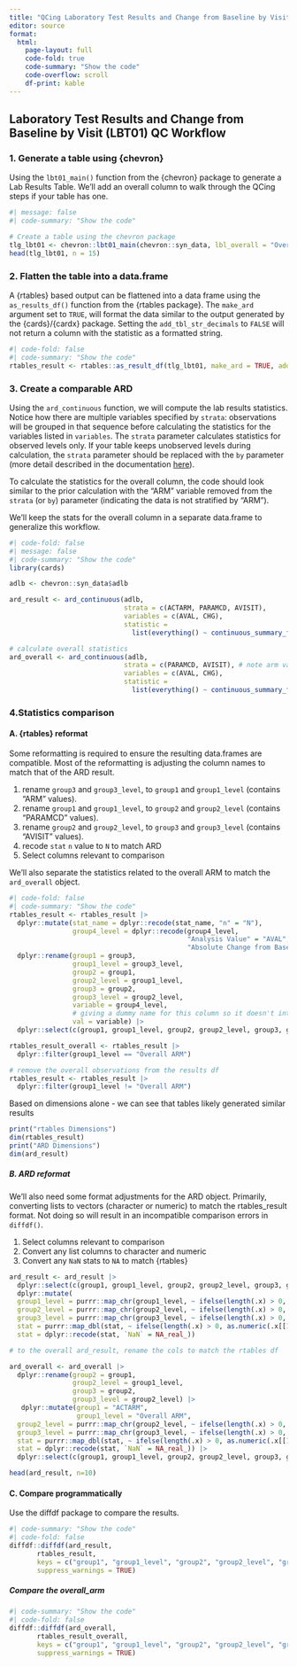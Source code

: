 ```yaml
---
title: "QCing Laboratory Test Results and Change from Baseline by Visit (LBT01)"
editor: source
format: 
  html:
    page-layout: full
    code-fold: true
    code-summary: "Show the code"
    code-overflow: scroll 
    df-print: kable
---
```


## Laboratory Test Results and Change from Baseline by Visit (LBT01) QC Workflow

### 1. Generate a table using {chevron}

Using the `lbt01_main()` function from the {chevron} package to generate a Lab Results Table. We'll add an overall column to walk through the QCing steps if your table has one.

```r
#| message: false
#| code-summary: "Show the code"

# Create a table using the chevron package 
tlg_lbt01 <- chevron::lbt01_main(chevron::syn_data, lbl_overall = "Overall ARM")
head(tlg_lbt01, n = 15)

```

### 2. Flatten the table into a data.frame

A {rtables} based output can be flattened into a data frame using the `as_results_df()` function from the {rtables package}. The `make_ard` argument set to `TRUE`, will format the data similar to the output generated by the {cards}/{cardx} package. 
Setting the `add_tbl_str_decimals` to `FALSE` will not return a column with the statistic as a formatted string.

```r
#| code-fold: false
#| code-summary: "Show the code"
rtables_result <- rtables::as_result_df(tlg_lbt01, make_ard = TRUE, add_tbl_str_decimals = FALSE)
```

### 3. Create a comparable ARD

Using the `ard_continuous` function, we will compute the lab results statistics. 
Notice how there are multiple variables specified by `strata`: observations will be grouped in that sequence before calculating the statistics for the variables listed in `variables`. 
The `strata` parameter calculates statistics for observed levels only. If your table keeps unobserved levels during calculation, the `strata` parameter should be replaced with the `by` parameter (more detail described in the documentation [here](https://insightsengineering.github.io/cards/latest-tag/reference/ard_continuous.html#arg-by-strata)).

To calculate the statistics for the overall column, the code should look similar to the prior calculation with the "ARM" variable removed from the `strata` (or `by`) parameter (indicating the data is not stratified by "ARM").

We'll keep the stats for the overall column in a separate data.frame to generalize this workflow.

```r
#| code-fold: false
#| message: false
#| code-summary: "Show the code"
library(cards)

adlb <- chevron::syn_data$adlb

ard_result <- ard_continuous(adlb, 
                             strata = c(ACTARM, PARAMCD, AVISIT), 
                             variables = c(AVAL, CHG), 
                             statistic = 
                               list(everything() ~ continuous_summary_fns(c("N", "mean", "sd", "median", "min", "max"))))

# calculate overall statistics
ard_overall <- ard_continuous(adlb, 
                             strata = c(PARAMCD, AVISIT), # note arm var is removed
                             variables = c(AVAL, CHG), 
                             statistic = 
                               list(everything() ~ continuous_summary_fns(c("N", "mean", "sd", "median", "min", "max"))))
```

### 4.Statistics comparison

#### A. {rtables} reformat
Some reformatting is required to ensure the resulting data.frames are compatible. Most of the reformatting is adjusting the column names to match that of the ARD result.

  1.  rename `group3` and `group3_level`, to `group1` and `group1_level` (contains "ARM" values).
  2.  rename `group1` and `group1_level`, to `group2` and `group2_level` (contains "PARAMCD" values).
  3.  rename `group2` and `group2_level`, to  `group3` and `group3_level` (contains "AVISIT" values).
  4.  recode `stat` `n` value to `N` to match ARD
  5.  Select columns relevant to comparison

We'll also separate the statistics related to the overall ARM to match the `ard_overall` object.

```r
#| code-fold: false
#| code-summary: "Show the code"
rtables_result <- rtables_result |>
  dplyr::mutate(stat_name = dplyr::recode(stat_name, "n" = "N"),
                group4_level = dplyr::recode(group4_level, 
                                             "Analysis Value" = "AVAL",
                                             "Absolute Change from Baseline" = "CHG")) |>
  dplyr::rename(group1 = group3,
                group1_level = group3_level,
                group2 = group1,
                group2_level = group1_level,
                group3 = group2,
                group3_level = group2_level,
                variable = group4_level,
                # giving a dummy name for this column so it doesn't interfere with the column renaming
                val = variable) |>
  dplyr::select(c(group1, group1_level, group2, group2_level, group3, group3_level, variable, stat_name, stat))

rtables_result_overall <- rtables_result |>
  dplyr::filter(group1_level == "Overall ARM")

# remove the overall observations from the results df
rtables_result <- rtables_result |>
  dplyr::filter(group1_level != "Overall ARM")
```
Based on dimensions alone - we can see that tables likely generated similar results

```r
print("rtables Dimensions")
dim(rtables_result)
print("ARD Dimensions")
dim(ard_result)
```

##### B. ARD reformat
We'll also need some format adjustments for the ARD object. Primarily, converting lists to vectors (character or numeric) to match the rtables_result format. Not doing so will result in an incompatible comparison errors in `diffdf()`.

1.  Select columns relevant to comparison
2.  Convert any list columns to character and numeric
3.  Convert any `NaN` stats to `NA` to match {rtables}

```r
ard_result <- ard_result |>
  dplyr::select(c(group1, group1_level, group2, group2_level, group3, group3_level, variable, stat_name, stat)) |>
  dplyr::mutate(
  group1_level = purrr::map_chr(group1_level, ~ ifelse(length(.x) > 0, as.character(.x[[1]]), NA_real_)),
  group2_level = purrr::map_chr(group2_level, ~ ifelse(length(.x) > 0, as.character(.x[[1]]), NA_real_)),
  group3_level = purrr::map_chr(group3_level, ~ ifelse(length(.x) > 0, as.character(.x[[1]]), NA_real_)),
  stat = purrr::map_dbl(stat, ~ ifelse(length(.x) > 0, as.numeric(.x[[1]]), NA_real_)),
  stat = dplyr::recode(stat, `NaN` = NA_real_))

# to the overall ard_result, rename the cols to match the rtables df

ard_overall <- ard_overall |>
  dplyr::rename(group2 = group1,
                group2_level = group1_level,
                group3 = group2,
                group3_level = group2_level) |>
   dplyr::mutate(group1 = "ACTARM",
                 group1_level = "Overall ARM",
  group2_level = purrr::map_chr(group2_level, ~ ifelse(length(.x) > 0, as.character(.x[[1]]), NA_real_)),
  group3_level = purrr::map_chr(group3_level, ~ ifelse(length(.x) > 0, as.character(.x[[1]]), NA_real_)),
  stat = purrr::map_dbl(stat, ~ ifelse(length(.x) > 0, as.numeric(.x[[1]]), NA)),
  stat = dplyr::recode(stat, `NaN` = NA_real_)) |>
  dplyr::select(c(group1, group1_level, group2, group2_level, group3, group3_level, variable, stat_name, stat))

head(ard_result, n=10)
```

#### C. Compare programmatically
Use the diffdf package to compare the results.

```r
#| code-summary: "Show the code"
#| code-fold: false
diffdf::diffdf(ard_result, 
       rtables_result,
       keys = c("group1", "group1_level", "group2", "group2_level", "group3", "group3_level", "variable", "stat_name", "stat"),
       suppress_warnings = TRUE)
```


##### Compare the overall_arm

```r
#| code-summary: "Show the code"
#| code-fold: false
diffdf::diffdf(ard_overall, 
       rtables_result_overall, 
       keys = c("group1", "group1_level", "group2", "group2_level", "group3", "group3_level", "variable", "stat_name", "stat"),
       suppress_warnings = TRUE)
```
